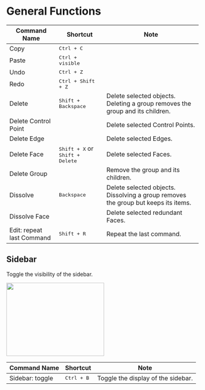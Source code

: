 
# General Functions

| Command Name              | Shortcut                                          | Note                                                                               |
| ------------------------- | ------------------------------------------------- | ---------------------------------------------------------------------------------- |
| Copy                      | <kbd>Ctrl + C</kbd>                               |                                                                                    |
| Paste                     | <kbd>Ctrl + visible</kbd>                         |                                                                                    |
| Undo                      | <kbd>Ctrl + Z</kbd>                               |                                                                                    |
| Redo                      | <kbd>Ctrl + Shift + Z</kbd>                       |                                                                                    |
| Delete                    | <kbd>Shift + Backspace</kbd>                      | Delete selected objects. Deleting a group removes the group and its children.      |
| Delete Control Point      |                                                   | Delete selected Control Points.                                                    |
| Delete Edge               |                                                   | Delete selected Edges.                                                             |
| Delete Face               | <kbd>Shift + X</kbd> or <kbd>Shift + Delete</kbd> | Delete selected Faces.                                                             |
| Delete Group              |                                                   | Remove the group and its children.                                                 |
| Dissolve                  | <kbd>Backspace</kbd>                              | Delete selected objects. Dissolving a group removes the group but keeps its items. |
| Dissolve Face             |                                                   | Delete selected redundant Faces.                                                   |
| Edit: repeat last Command | <kbd>Shift + R</kbd>                              | Repeat the last command.                                                           |

## Sidebar

Toggle the visibility of the sidebar.

<Image src="/img/sidebar.png" width="256" height="192"/>

| Command Name    | Shortcut            | Note                               |
| --------------- | ------------------- | ---------------------------------- |
| Sidebar: toggle | <kbd>Ctrl + B</kbd> | Toggle the display of the sidebar. |






